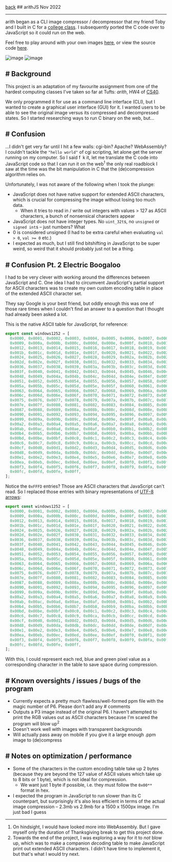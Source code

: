 
<div className="heading">
  <a className="back" href="/"><LeftArrow />back</a>
  ## arithJS
  <span>Nov 2022</span>
</div>

<hr />

arith began as a CLI image compressor / decompressor that my friend Toby and I built in C for a [college class](https://github.com/yihui-hu/cs40). I subsequently ported the C code over to JavaScript so it could run on the web.

Feel free to play around with your own images [here](https://arith.vercel.app), or view the source code [here](https://github.com/yihui-hu/arith-js).

![image](https://yihui-work.s3.us-east-2.amazonaws.com/arith_desktop.webp)
![image](https://yihui-work.s3.us-east-2.amazonaws.com/arith_mobile.png)

## # Background

This project is an adaptation of my favourite assignment from one of the hardest computing classes I've taken so far at Tufts: _arith_, HW4 of [CS40](https://www.cs.tufts.edu/comp/40/).

We only programmed it for use as a command line interface (CLI), but I wanted to create a graphical user interface (GUI) for it. I wanted users to be able to see the original image versus its compressed and decompressed states. So I started researching ways to run C binary on the web, but...

## # Confusion

...I didn't get very far until I hit a few walls: cgi-bin? Apache? WebAssembly? I couldn't tackle the `"hello world"` of cgi scripting, let alone get the server running on my computer. So I said f` `k it, let me translate the C code into JavaScript code so that I can run it on the web<sup>1</sup> the only real roadblock I saw at the time was the bit manipulation in C that the (de)compression algorithm relies on.

Unfortunately, I was not aware of the following when I took the plunge:

- JavaScript does not have native support for extended ASCII characters, which is crucial for compressing the image without losing too much data.
  - When it tries to read in / write out integers with values > 127 as ASCII characters, a bunch of nonsensical characters appear
- JavaScript does not have integer types. No `uint_32t`s, no `unsigned` or `signed int`s – just numbers? What
- 0 is considered unsigned (I had to be extra careful when evaluating `val > 0`, `val >= 0` etc.)
- I expected as much, but I still find bitshifting in JavaScript to be super weird, so weird that it should probably just not be a thing.

## # Confusion Pt. 2 Electric Boogaloo

I had to be very clever with working around the differences between JavaScript and C. One idea I had to circumvent JavaScript's partial support for ASCII characters was to create my own custom encoding table in place of the extended ASCII character set.

They say Google is your best friend, but oddly enough this was one of those rare times when I couldn't find an answer to a question that I thought had already been asked a lot.

This is the native ASCII table for JavaScript, for reference:

```js
export const windows1252 = [
  0x0000, 0x0001, 0x0002, 0x0003, 0x0004, 0x0005, 0x0006, 0x0007, 0x0008,
  0x0009, 0x000a, 0x000b, 0x000c, 0x000d, 0x000e, 0x000f, 0x0010, 0x0011,
  0x0012, 0x0013, 0x0014, 0x0015, 0x0016, 0x0017, 0x0018, 0x0019, 0x001a,
  0x001b, 0x001c, 0x001d, 0x001e, 0x001f, 0x0020, 0x0021, 0x0022, 0x0023,
  0x0024, 0x0025, 0x0026, 0x0027, 0x0028, 0x0029, 0x002a, 0x002b, 0x002c,
  0x002d, 0x002e, 0x002f, 0x0030, 0x0031, 0x0032, 0x0033, 0x0034, 0x0035,
  0x0036, 0x0037, 0x0038, 0x0039, 0x003a, 0x003b, 0x003c, 0x003d, 0x003e,
  0x003f, 0x0040, 0x0041, 0x0042, 0x0043, 0x0044, 0x0045, 0x0046, 0x0047,
  0x0048, 0x0049, 0x004a, 0x004b, 0x004c, 0x004d, 0x004e, 0x004f, 0x0050,
  0x0051, 0x0052, 0x0053, 0x0054, 0x0055, 0x0056, 0x0057, 0x0058, 0x0059,
  0x005a, 0x005b, 0x005c, 0x005d, 0x005e, 0x005f, 0x0060, 0x0061, 0x0062,
  0x0063, 0x0064, 0x0065, 0x0066, 0x0067, 0x0068, 0x0069, 0x006a, 0x006b,
  0x006c, 0x006d, 0x006e, 0x006f, 0x0070, 0x0071, 0x0072, 0x0073, 0x0074,
  0x0075, 0x0076, 0x0077, 0x0078, 0x0079, 0x007a, 0x007b, 0x007c, 0x007d,
  0x007e, 0x007f, 0x0080, 0x0081, 0x0082, 0x0083, 0x0084, 0x0085, 0x0086,
  0x0087, 0x0088, 0x0089, 0x008a, 0x008b, 0x008c, 0x008d, 0x008e, 0x008f,
  0x0090, 0x0091, 0x0092, 0x0093, 0x0094, 0x0095, 0x0096, 0x0097, 0x0098,
  0x0099, 0x009a, 0x009b, 0x009c, 0x009d, 0x009e, 0x009f, 0x00a0, 0x00a1,
  0x00a2, 0x00a3, 0x00a4, 0x00a5, 0x00a6, 0x00a7, 0x00a8, 0x00a9, 0x00aa,
  0x00ab, 0x00ac, 0x00ad, 0x00ae, 0x00af, 0x00b0, 0x00b1, 0x00b2, 0x00b3,
  0x00b4, 0x00b5, 0x00b6, 0x00b7, 0x00b8, 0x00b9, 0x00ba, 0x00bb, 0x00bc,
  0x00bd, 0x00be, 0x00bf, 0x00c0, 0x00c1, 0x00c2, 0x00c3, 0x00c4, 0x00c5,
  0x00c6, 0x00c7, 0x00c8, 0x00c9, 0x00ca, 0x00cb, 0x00cc, 0x00cd, 0x00ce,
  0x00cf, 0x00d0, 0x00d1, 0x00d2, 0x00d3, 0x00d4, 0x00d5, 0x00d6, 0x00d7,
  0x00d8, 0x00d9, 0x00da, 0x00db, 0x00dc, 0x00dd, 0x00de, 0x00df, 0x00e0,
  0x00e1, 0x00e2, 0x00e3, 0x00e4, 0x00e5, 0x00e6, 0x00e7, 0x00e8, 0x00e9,
  0x00ea, 0x00eb, 0x00ec, 0x00ed, 0x00ee, 0x00ef, 0x00f0, 0x00f1, 0x00f2,
  0x00f3, 0x00f4, 0x00f5, 0x00f6, 0x00f7, 0x00f8, 0x00f9, 0x00fa, 0x00fb,
  0x00fc, 0x00fd, 0x00fe, 0x00ff,
];
```

Notice the `0xFFFD` entries? Those are ASCII characters that JavaScript can't read. So I replaced those entries with binary representations of [UTF-8 arrows](https://www.w3schools.com/charsets/ref_utf_arrows.asp):

```js
export const windows1252 = [
  0x0000, 0x0001, 0x0002, 0x0003, 0x0004, 0x0005, 0x0006, 0x0007, 0x0008,
  0x0009, 0x000a, 0x000b, 0x000c, 0x000d, 0x000e, 0x000f, 0x0010, 0x0011,
  0x0012, 0x0013, 0x0014, 0x0015, 0x0016, 0x0017, 0x0018, 0x0019, 0x001a,
  0x001b, 0x001c, 0x001d, 0x001e, 0x001f, 0x0020, 0x0021, 0x0022, 0x0023,
  0x0024, 0x0025, 0x0026, 0x0027, 0x0028, 0x0029, 0x002a, 0x002b, 0x002c,
  0x002d, 0x002e, 0x002f, 0x0030, 0x0031, 0x0032, 0x0033, 0x0034, 0x0035,
  0x0036, 0x0037, 0x0038, 0x0039, 0x003a, 0x003b, 0x003c, 0x003d, 0x003e,
  0x003f, 0x0040, 0x0041, 0x0042, 0x0043, 0x0044, 0x0045, 0x0046, 0x0047,
  0x0048, 0x0049, 0x004a, 0x004b, 0x004c, 0x004d, 0x004e, 0x004f, 0x0050,
  0x0051, 0x0052, 0x0053, 0x0054, 0x0055, 0x0056, 0x0057, 0x0058, 0x0059,
  0x005a, 0x005b, 0x005c, 0x005d, 0x005e, 0x005f, 0x0060, 0x0061, 0x0062,
  0x0063, 0x0064, 0x0065, 0x0066, 0x0067, 0x0068, 0x0069, 0x006a, 0x006b,
  0x006c, 0x006d, 0x006e, 0x006f, 0x0070, 0x0071, 0x0072, 0x0073, 0x0074,
  0x0075, 0x0076, 0x0077, 0x0078, 0x0079, 0x007a, 0x007b, 0x007c, 0x007d,
  0x007e, 0x007f, 0x0080, 0x0081, 0x0082, 0x0083, 0x0084, 0x0085, 0x0086,
  0x0087, 0x0088, 0x0089, 0x008a, 0x008b, 0x008c, 0x008d, 0x008e, 0x008f,
  0x0090, 0x0091, 0x0092, 0x0093, 0x0094, 0x0095, 0x0096, 0x0097, 0x0098,
  0x0099, 0x009a, 0x009b, 0x009c, 0x009d, 0x009e, 0x009f, 0x00a0, 0x00a1,
  0x00a2, 0x00a3, 0x00a4, 0x00a5, 0x00a6, 0x00a7, 0x00a8, 0x00a9, 0x00aa,
  0x00ab, 0x00ac, 0x00ad, 0x00ae, 0x00af, 0x00b0, 0x00b1, 0x00b2, 0x00b3,
  0x00b4, 0x00b5, 0x00b6, 0x00b7, 0x00b8, 0x00b9, 0x00ba, 0x00bb, 0x00bc,
  0x00bd, 0x00be, 0x00bf, 0x00c0, 0x00c1, 0x00c2, 0x00c3, 0x00c4, 0x00c5,
  0x00c6, 0x00c7, 0x00c8, 0x00c9, 0x00ca, 0x00cb, 0x00cc, 0x00cd, 0x00ce,
  0x00cf, 0x00d0, 0x00d1, 0x00d2, 0x00d3, 0x00d4, 0x00d5, 0x00d6, 0x00d7,
  0x00d8, 0x00d9, 0x00da, 0x00db, 0x00dc, 0x00dd, 0x00de, 0x00df, 0x00e0,
  0x00e1, 0x00e2, 0x00e3, 0x00e4, 0x00e5, 0x00e6, 0x00e7, 0x00e8, 0x00e9,
  0x00ea, 0x00eb, 0x00ec, 0x00ed, 0x00ee, 0x00ef, 0x00f0, 0x00f1, 0x00f2,
  0x00f3, 0x00f4, 0x00f5, 0x00f6, 0x00f7, 0x00f8, 0x00f9, 0x00fa, 0x00fb,
  0x00fc, 0x00fd, 0x00fe, 0x00ff,
];
```

With this, I could represent each red, blue and green pixel value as a corresponding character in the table to save space during compression.

## # Known oversights / issues / bugs of the program

- Currently expects a pretty much flawless/well-formed ppm file with the magic number of P6. Please don't add any # comments
- Outputs a P3 image instead of the original P6. I haven't attempted to print the RGB values out as ASCII characters because I'm scared the program will blow up<sup>2</sup>
- Doesn't work well with images with transparent backgrounds
- Will actually pass away on mobile if you give it a large enough .ppm image to (de)compress

## # Notes on optimization / performance

- Some of the characters in the custom encoding table take up 2 bytes (because they are beyond the 127 value of ASCII values which take up to 8 bits or 1 byte), which is not ideal for compression.
  - We want just 1 byte if possible, i.e. they must follow the `0x00**` format in hex.
- I expected the program in JavaScript to run slower than its C counterpart, but surprisingly it's also less efficient in terms of the actual image compression – 2.3mb vs 2.9mb for a 1500 x 1500px image. I'm just bad I guess

---

1. On hindsight, I would have looked more into WebAssembly. But I gave myself only the duration of Thanksgiving break to get this project done.
2. Towards the end of the project, I was exploring a way for it to _not_ blow up, which was to make a companion *de*coding table to make JavaScript print out extended ASCII characters. I didn't have time to implement it, but that's what I would try next.
